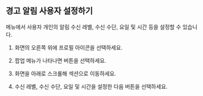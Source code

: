 ## 경고 알림 사용자 설정하기

<Cmdname sid="MNU07360" className="uitext" /> 메뉴에서 사용자 개인의 알림 수신 레벨, 수신 수단, 요일 및 시간 등을 설정할 수 있습니다. 

1. 화면의 오른쪽 위에 프로필 아이콘을 선택하세요.

1. 팝업 메뉴가 나타나면 <Cmdname sid="MNU07360" className="uitext" /> 버튼을 선택하세요.

1. 화면을 아래로 스크롤해 <Cmdname sid="notification_setting" className="uitext" /> 섹션으로 이동하세요.

1. 수신 레벨, 수신 수단, 요일 및 시간을 설정한 다음 <Cmdname sid="save" className="uitext" /> 버튼을 선택하세요.